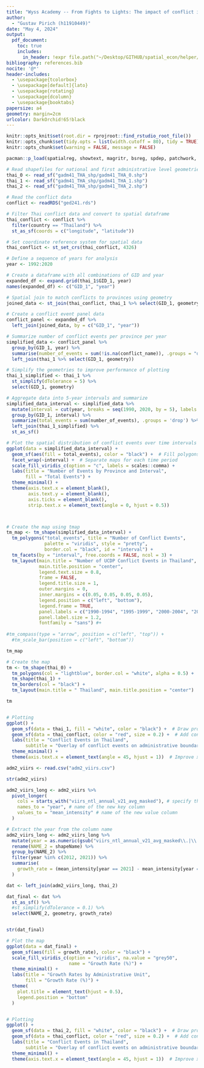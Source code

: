 ```yaml
---
title: "Wyss Academy -- From Fights to Lights: The impact of conflict in Thailand"
author:
  - "Gustav Pirich (h11910449)"
date: "May 4, 2024"
output:
  pdf_document:
    toc: true
    includes:
      in_header: !expr file.path("~/Desktop/GITHUB/spatial_econ/helper/wraper_code.tex")
bibliography: references.bib
nocite: '@*'
header-includes:
  - \usepackage{tcolorbox}
  - \usepackage[default]{lato}
  - \usepackage{rotating}
  - \usepackage{dcolumn}
  - \usepackage{booktabs}
papersize: a4
geometry: margin=2cm
urlcolor: DarkOrchid!65!black
---
```



```r
knitr::opts_knit$set(root.dir = rprojroot::find_rstudio_root_file())
knitr::opts_chunk$set(tidy.opts = list(width.cutoff = 80), tidy = TRUE)
knitr::opts_chunk$set(warning = FALSE, message = FALSE) 

pacman::p_load(spatialreg, showtext, magritr, bsreg, spdep, patchwork, gridExtra, fixest, splm, stringi, stringr, stringdist, haven, sf, dplyr, fuzzyjoin, comparator, digest, zoomerjoin, ggplot2, tidyr, ggthemes, viridis, rmapshaper, fixest, conleyreg, plm, stargazer, bsreg, igraph, generics, knitr, kableExtra, formatR,readxl, haven, flextable, broom, units, sysfonts, showtextdb, tmap)
```

\vspace{2em}

\begin{tcolorbox}
\centering \itshape The code that was used in compiling the assignment is available on GitHub at \url{https://github.com/gustavpirich/spatial_econ/blob/main/03_assignment/03_assignmnet.Rmd}.
\end{tcolorbox}

\newpage


```r

# Read shapefiles for national and first administrative level geometries
thai_0 <- read_sf("gadm41_THA_shp/gadm41_THA_0.shp")
thai_1 <- read_sf("gadm41_THA_shp/gadm41_THA_1.shp")
thai_2 <- read_sf("gadm41_THA_shp/gadm41_THA_2.shp")

# Read the conflict data
conflict <- readRDS("ged241.rds")

# Filter Thai conflict data and convert to spatial dataframe
thai_conflict <- conflict %>%
  filter(country == "Thailand") %>%
  st_as_sf(coords = c("longitude", "latitude"))

# Set coordinate reference system for spatial data
thai_conflict <- st_set_crs(thai_conflict, 4326)

# Define a sequence of years for analysis
year <- 1992:2020

# Create a dataframe with all combinations of GID and year
expanded_df <- expand.grid(thai_1$GID_1, year)
names(expanded_df) <- c("GID_1", "year")

# Spatial join to match conflicts to provinces using geometry
joined_data <- st_join(thai_conflict, thai_1 %>% select(GID_1, geometry), join = st_within)

# Create a conflict event panel data
conflict_panel <- expanded_df %>%
  left_join(joined_data, by = c("GID_1", "year"))

# Summarize number of conflict events per province per year
simplified_data <- conflict_panel %>%
  group_by(GID_1, year) %>%
  summarise(number_of_events = sum(!is.na(conflict_name)), .groups = "drop") %>%
  left_join(thai_1 %>% select(GID_1, geometry))

# Simplify the geometries to improve performance of plotting
thai_1_simplified <- thai_1 %>%
  st_simplify(dTolerance = 5) %>%
  select(GID_1, geometry)

# Aggregate data into 5-year intervals and summarize
simplified_data_interval <- simplified_data %>%
  mutate(interval = cut(year, breaks = seq(1990, 2020, by = 5), labels = c("1990-1994", "1995-1999", "2000-2004", "2005-2009", "2010-2014", "2015-2020"))) %>%
  group_by(GID_1, interval) %>%
  summarize(total_events = sum(number_of_events), .groups = 'drop') %>%
  left_join(thai_1_simplified) %>%
  st_as_sf()

# Plot the spatial distribution of conflict events over time intervals
ggplot(data = simplified_data_interval) +
  geom_sf(aes(fill = total_events), color = "black") +  # Fill polygons based on total events
  facet_wrap(~interval) +  # Separate maps for each time period
  scale_fill_viridis_c(option = "c", labels = scales::comma) +
  labs(title = "Number of Events by Province and Interval",
       fill = "Total Events") +
  theme_minimal() +
  theme(axis.text.x = element_blank(),
        axis.text.y = element_blank(),
        axis.ticks = element_blank(),
        strip.text.x = element_text(angle = 0, hjust = 0.5))



# Create the map using tmap
tm_map <- tm_shape(simplified_data_interval) +
  tm_polygons("total_events", title = "Number of Conflict Events", 
              palette = "viridis", style = "pretty", 
              border.col = "black", id = "interval") +
  tm_facets(by = "interval", free.coords = FALSE, ncol = 3) +
  tm_layout(main.title = "Number of UCDP Conflict Events in Thailand",
            main.title.position = "center",
            legend.text.size = 0.8,
            frame = FALSE,
            legend.title.size = 1,
            outer.margins = 0,
            inner.margins = c(0.05, 0.05, 0.05, 0.05),
            legend.position = c("left", "bottom"),
            legend.frame = TRUE,
            panel.labels = c("1990-1994", "1995-1999", "2000-2004", "2005-2009", "2010-2014","2015-2020"),
            panel.label.size = 1.2,
            fontfamily = "sans") #+
  
#tm_compass(type = "arrow", position = c("left", "top")) +
  #tm_scale_bar(position = c("left", "bottom"))

tm_map
```



```R
# Create the map
tm <- tm_shape(thai_0) +
  tm_polygons(col = "lightblue", border.col = "white", alpha = 0.5) +
  tm_shape(thai_1) +
  tm_borders(col = "black") +
  tm_layout(main.title = " Thailand", main.title.position = "center")

tm


# Plotting
ggplot() +
  geom_sf(data = thai_1, fill = "white", color = "black") +  # Draw provinces
  geom_sf(data = thai_conflict, color = "red", size = 0.2) +  # Add conflict points
  labs(title = "Conflict Events in Thailand",
       subtitle = "Overlay of conflict events on administrative boundaries of Thai provinces") +
  theme_minimal() +
  theme(axis.text.x = element_text(angle = 45, hjust = 1))  # Improve x-axis labels if needed

```

```r
adm2_viirs <- read.csv("adm2_viirs.csv")

str(adm2_viirs)

adm2_viirs_long <- adm2_viirs %>%
  pivot_longer(
    cols = starts_with("viirs_ntl_annual_v21_avg_masked"), # specify the prefix common to all year columns
    names_to = "year", # name of the new key column
    values_to = "mean_intensity" # name of the new value column
  )

# Extract the year from the column name
adm2_viirs_long <- adm2_viirs_long %>%
  mutate(year = as.numeric(gsub("viirs_ntl_annual_v21_avg_masked\\.|\\.mean", "", year))) %>%
  rename(NAME_2 = shapeName) %>%
  group_by(NAME_2) %>%
  filter(year %in% c(2012, 2021)) %>%
  summarise(
    growth_rate = (mean_intensity[year == 2021] - mean_intensity[year == 2012]) / mean_intensity[year == 2012]
  )

dat <- left_join(adm2_viirs_long, thai_2)

dat_final <- dat %>%
  st_as_sf() %>%
  #st_simplify(dTolerance = 0.1) %>%
  select(NAME_2, geometry, growth_rate)


str(dat_final)

# Plot the map
ggplot(data = dat_final) +
  geom_sf(aes(fill = growth_rate), color = "black") +
  scale_fill_viridis_c(option = "viridis", na.value = "grey50", 
                       name = "Growth Rate (%)") + 
  theme_minimal() +
  labs(title = "Growth Rates by Administrative Unit",
       fill = "Growth Rate (%)") +
  theme(
    plot.title = element_text(hjust = 0.5),
    legend.position = "bottom"
  )


# Plotting
ggplot() +
  geom_sf(data = thai_2, fill = "white", color = "black") +  # Draw provinces
  geom_sf(data = thai_conflict, color = "red", size = 0.2) +  # Add conflict points
  labs(title = "Conflict Events in Thailand",
       subtitle = "Overlay of conflict events on administrative boundaries of Thai provinces") +
  theme_minimal() +
  theme(axis.text.x = element_text(angle = 45, hjust = 1))  # Improve x-axis labels if needed

```

